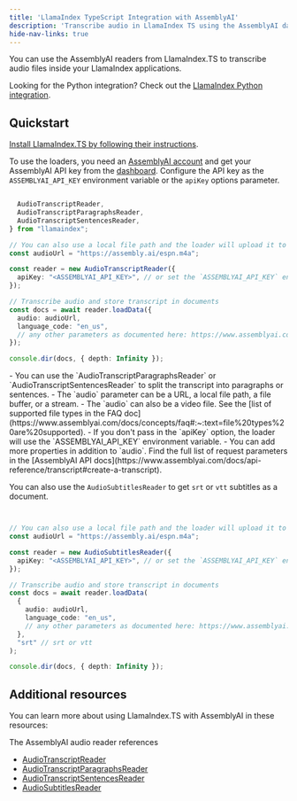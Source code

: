 ```yaml
---
title: 'LlamaIndex TypeScript Integration with AssemblyAI'
description: 'Transcribe audio in LlamaIndex TS using the AssemblyAI data readers.'
hide-nav-links: true
---
```






You can use the AssemblyAI readers from LlamaIndex.TS to transcribe audio files inside your LlamaIndex applications.

<Note>

Looking for the Python integration? Check out the [LlamaIndex Python integration](../06-integrations/llamaindex/python.mdx).

</Note>




## Quickstart


[Install LlamaIndex.TS by following their instructions](https://ts.llamaindex.ai/installation).

To use the loaders, you need an [AssemblyAI account](https://www.assemblyai.com/dashboard/signup) and get your AssemblyAI API key from the [dashboard](https://www.assemblyai.com/app/account).
Configure the API key as the `ASSEMBLYAI_API_KEY` environment variable or the `apiKey` options parameter.

```typescript

  AudioTranscriptReader,
  AudioTranscriptParagraphsReader,
  AudioTranscriptSentencesReader,
} from "llamaindex";

// You can also use a local file path and the loader will upload it to AssemblyAI for you.
const audioUrl = "https://assembly.ai/espn.m4a";

const reader = new AudioTranscriptReader({
  apiKey: "<ASSEMBLYAI_API_KEY>", // or set the `ASSEMBLYAI_API_KEY` env variable
});

// Transcribe audio and store transcript in documents
const docs = await reader.loadData({
  audio: audioUrl,
  language_code: "en_us",
  // any other parameters as documented here: https://www.assemblyai.com/docs/api-reference/transcript#create-a-transcript
});

console.dir(docs, { depth: Infinity });
```

<Info>
- You can use the `AudioTranscriptParagraphsReader` or `AudioTranscriptSentencesReader` to split the transcript into paragraphs or sentences.
- The `audio` parameter can be a URL, a local file path, a file buffer, or a stream.
- The `audio` can also be a video file. See the [list of supported file types in the FAQ doc](https://www.assemblyai.com/docs/concepts/faq#:~:text=file%20types%20are%20supported).
- If you don't pass in the `apiKey` option, the loader will use the `ASSEMBLYAI_API_KEY` environment variable.
- You can add more properties in addition to `audio`. Find the full list of request parameters in the [AssemblyAI API docs](https://www.assemblyai.com/docs/api-reference/transcript#create-a-transcript).
</Info>

<br />

You can also use the `AudioSubtitlesReader` to get `srt` or `vtt` subtitles as a document.

```typescript


// You can also use a local file path and the loader will upload it to AssemblyAI for you.
const audioUrl = "https://assembly.ai/espn.m4a";

const reader = new AudioSubtitlesReader({
  apiKey: "<ASSEMBLYAI_API_KEY>", // or set the `ASSEMBLYAI_API_KEY` env variable
});

// Transcribe audio and store transcript in documents
const docs = await reader.loadData(
  {
    audio: audioUrl,
    language_code: "en_us",
    // any other parameters as documented here: https://www.assemblyai.com/docs/api-reference/transcript#create-a-transcript
  },
  "srt" // srt or vtt
);

console.dir(docs, { depth: Infinity });
```




## Additional resources

You can learn more about using LlamaIndex.TS with AssemblyAI in these resources:

The AssemblyAI audio reader references
- [AudioTranscriptReader](https://ts.llamaindex.ai/api/classes/AudioTranscriptReader)
- [AudioTranscriptParagraphsReader](https://ts.llamaindex.ai/api/classes/AudioTranscriptParagraphsReader)
- [AudioTranscriptSentencesReader](https://ts.llamaindex.ai/api/classes/AudioTranscriptSentencesReader)
- [AudioSubtitlesReader](https://ts.llamaindex.ai/api/classes/AudioSubtitlesReader)



